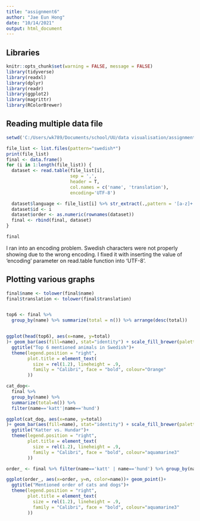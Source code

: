 ```yaml
---
title: "assignment6"
author: "Jae Eun Hong"
date: "10/14/2021"
output: html_document
---
```

## Libraries 
```r
knitr::opts_chunk$set(warning = FALSE, message = FALSE)
library(tidyverse)
library(readxl)
library(dplyr)
library(readr)
library(ggplot2)
library(magrittr)
library(RColorBrewer)
```

## Reading multiple data file 

```r
setwd('C:/Users/wk789/Documents/school/UU/data visualisation/assignment6/animals_clean')

file_list <- list.files(pattern="swedish*")
print(file_list)
final <- data.frame()
for (i in 1:length(file_list)) {
  dataset <- read.table(file_list[i],
                        sep = ',',
                        header = T,
                        col.names = c('name', 'translation'),
                        encoding='UTF-8')

  dataset$language <- file_list[i] %>% str_extract(.,pattern = '[a-z]+')
  dataset$id <- i
  dataset$order <- as.numeric(rownames(dataset))
  final <- rbind(final, dataset)
}

final
```



I ran into an encoding problem. Swedish characters were not properly showing due to the wrong encoding. I fixed it with inserting the value of 'encoding' parameter on read.table function into 'UTF-8'. 



## Plotting various graphs 


```r
final$name <- tolower(final$name)
final$translation <- tolower(final$translation)


top6 <- final %>%
  group_by(name) %>% summarize(total = n()) %>% arrange(desc(total))


ggplot(head(top6), aes(x=name, y=total)
)+ geom_bar(aes(fill=name), stat="identity") + scale_fill_brewer(palette = "Set3") +
  ggtitle("Top 6 mentioned animals in Swedish")+
  theme(legend.position = "right",
        plot.title = element_text(
          size = rel(1.2), lineheight = .9,
          family = "Calibri", face = "bold", colour="Orange"
        ))
```


```r


cat_dog<-
  final %>% 
  group_by(name) %>% 
  summarize(total=n()) %>% 
  filter(name=='katt'|name=='hund')

ggplot(cat_dog, aes(x=name, y=total)
)+ geom_bar(aes(fill=name), stat="identity") + scale_fill_brewer(palette = "Set3") +
  ggtitle("Katter vs. Hundar")+
  theme(legend.position = "right",
        plot.title = element_text(
          size = rel(1.2), lineheight = .9,
          family = "Calibri", face = "bold", colour="aquamarine3"
        ))
```
```r
order_ <- final %>% filter(name=='katt' | name=='hund') %>% group_by(name, order) %>% summarize(n=n()) 

ggplot(order_, aes(x=order, y=n, color=name))+ geom_point()+
  ggtitle("Mentioned order of cats and dogs")+
  theme(legend.position = "right",
        plot.title = element_text(
          size = rel(1.2), lineheight = .9,
          family = "Calibri", face = "bold", colour="aquamarine3"
        ))
```

 